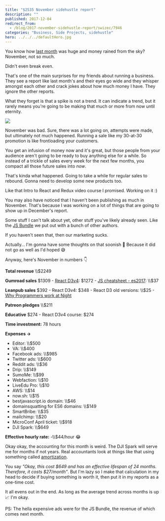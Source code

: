 ```yaml
---
title: "$2535 November sidehustle report"
description: ""
published: 2017-12-04
redirect_from:
  - /blog/2017-november-sidehustle-report/swizec/7946
categories: "Business, Side Projects, sidehustle"
hero: ../../../defaultHero.jpg
---
```


You know how [last month](https://swizec.com/blog/16661-october-sidehustle-report/swizec/7883) was huge and money rained from the sky? November, not so much.

Didn't even break even.

That's one of the main surprises for my friends about running a business. They see a report like last month's and their eyes go wide and they whisper amongst each other and crack jokes about how much money I have. They ignore the other reports.

What they forget is that a spike is not a trend. It can indicate a trend, but it rarely means you're going to be making that much or more from now until eternity.

![](https://swizec.com/blog/wp-content/uploads/2017/12/Screen-Shot-2017-12-03-at-11.06.58.png)

November was bad. Sure, there was a lot going on, attempts were made, but ultimately not much happened. Running a sale like my 30-at-30 promotion is like frontloading your customers.

You get an infusion of money now and it's great, but those people from your audience aren't going to be ready to buy anything else for a while. So instead of a trickle of sales every week for the next few months, you compact all those future sales into _now_.

That's kinda what happened. Going to take a while for regular sales to rebound. Gonna need to develop some new products too.

Like that Intro to React and Redux video course I promised. Working on it :)

You may also have noticed that I haven't been publishing as much in November. That's because I was working on a lot of things that are going to show up in December's report.

Some stuff I can't talk about yet, other stuff you've likely already seen. Like the [JS Bundle](https://bestjavascript.io) we put out with a bunch of other authors.

If you haven't seen that, then our marketing sucks.

Actually… I'm gonna have some thoughts on that soonish 🤔 Because it did not go as well as I'd hoped 😅

Anyway, here's November in numbers 👇

**Total revenue** \\\\\$2249

**Gumroad sales** $1309 - [React D3v4](https://swizec.com/reactd3js): $1272 - [JS cheatsheet - es2017](https://es2017.io): \\\\\$37

**Leanpub sales** $392 - React D3v4: $348 - React D3 old versions: \\\\\$25 - [Why Programmers work at Night](http://nightowlsbook.com)

**Patreon pledges** \\\\\$211

**Educative** $274 - React D3v4 course: $274

**Time investment:** 78 hours

**Expenses →**

- Editor: \\\\\$500
- VA: \\\\\$400
- Facebook ads: \\\\\$985
- Twitter ads: \\\\\$600
- Reddit ads: \\\\\$36
- Drip: \\\\\$149
- SumoMe: \\\\\$99
- Webfaction: \\\\\$10
- LiveEdu Pro: \\\\\$10
- AWS: \\\\\$14
- now.sh: \\\\\$15
- bestjavascript.io domain: \\\\\$46
- domainsquatting for ES6 domains: \\\\\$149
- SmartBribe: \\\\\$35
- mailchimp: \\\\\$20
- MicroConf April ticket: \\\\\$918
- DJI Spark: \\\\\$649

**Effective hourly rate:** -\\\\\$44/hour 😂

Okay okay, the accounting for this month is weird. The DJI Spark will serve me for months if not years. Real accountants look at things like that using something called [amortization](https://en.wikipedia.org/wiki/Amortization).

You say _"Okay, this cost $649 and has an effective lifespan of 24 months. Therefore, it costs $27/month"_. But I'm lazy so I make that calculation in my head to decide if buying something is worth it, then put it in my reports as a one-time cost.

It all evens out in the end. As long as the average trend across months is up 📈 I'm okay.

PS: The hella expensive ads were for the JS Bundle, the revenue of which comes next month.
